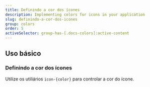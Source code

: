 ```yaml
---
title: Definindo a cor dos ícones
description: Implementing colors for icons in your application
slug: definindo-a-cor-dos-icones
group: colors
order: 5
activeSelector: group-has-[.docs-colors]:active-content
---
```


## Uso básico
### Definindo a cor dos ícones

Utilize os utiliários `icon-{color}` para controlar a cor do ícone.
